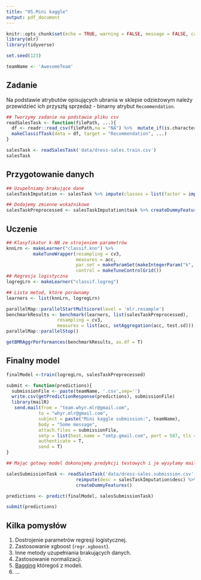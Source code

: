 ```yaml
---
title: "05.Mini kaggle"
output: pdf_document
---
```


```r
knitr::opts_chunk$set(echo = TRUE, warning = FALSE, message = FALSE, cache = TRUE)
library(mlr)
library(tidyverse)

set.seed(123)

teamName <- 'AwesomeTeam'
```


## Zadanie

Na podstawie atrybutów opisujących ubrania w sklepie odzieżowym należy przewidzieć 
ich przyszłą sprzedaż - binarny atrybut `Recommendation`.

```r

## Tworzymy zadanie na podstawie pliku csv
readSalesTask <- function(filePath, ...){
  df <- readr::read_csv(filePath,na = "NA") %>%  mutate_if(is.character, as.factor)
  makeClassifTask(data = df, target = "Recommendation", ...)
}

salesTask <- readSalesTask('data/dress-sales.train.csv')
salesTask
```

## Przygotowanie danych

```r
## Uzupełniamy brakujące dane
salesTaskImputation <- salesTask %>% impute(classes = list(factor = imputeConstant('Unknown')))

## Dodajemy zmienne wskaźnikowe
salesTaskPreprocessed <- salesTaskImputation$task %>% createDummyFeatures() 
```



## Uczenie

```r
## Klasyfikator k-NN ze strojeniem parametrów
knnLrn <- makeLearner("classif.knn") %>%  
          makeTuneWrapper(resampling = cv3, 
                          measures = acc, 
                          par.set = makeParamSet(makeIntegerParam("k", lower=1, upper=5)), 
                          control = makeTuneControlGrid())
## Regresja logistyczna
logregLrn <- makeLearner("classif.logreg")

## Lista metod, które porównamy
learners <- list(knnLrn, logregLrn)

parallelMap::parallelStartMulticore(level = 'mlr.resample')
benchmarkResults <- benchmark(learners, list(salesTaskPreprocessed), 
                   resampling = cv3, 
                   measures = list(acc, setAggregation(acc, test.sd)))
parallelMap::parallelStop()

getBMRAggrPerformances(benchmarkResults, as.df = T)
```

## Finalny model

```r
finalModel <-train(logregLrn, salesTaskPreprocessed)
```

```r
submit <- function(predictions){
  submissionFile <- paste(teamName, '.csv',sep='')
  write.csv(getPredictionResponse(predictions), submissionFile)
  library(mailR)
   send.mail(from = "team.whyr.mlr@gmail.com",
            to = "whyr.mlr@gmail.com",
            subject = paste("Mini kaggle submission:", teamName),
            body = "Some message",
            attach.files = submissionFile,
            smtp = list(host.name = "smtp.gmail.com", port = 587, tls = TRUE, user.name="whyr.mlr", passwd=""),
            authenticate = T,
            send = T)
}
```

```r
## Mając gotowy model dokonujemy predykcji testowych i je wysyłamy mailem

salesSubmissionTask <- readSalesTask('data/dress-sales.submission.csv', check.data = F) %>%         
                          reimpute(desc = salesTaskImputation$desc) %>%
                          createDummyFeatures()

predictions <- predict(finalModel, salesSubmissionTask)

submit(predictions)
```

## Kilka pomysłów 

1. Dostrojenie parametrów regresji logistycznej.
2. Zastosowanie xgboost (`regr.xgboost`).
3. Inne metody uzupełniania brakujących danych.
4. Zastosowanie normalizacji.
5. [Bagging](https://mlr-org.github.io/mlr-tutorial/release/html/wrapper/index.html#example-bagging-wrapper) któregoś z modeli.
6. ...
